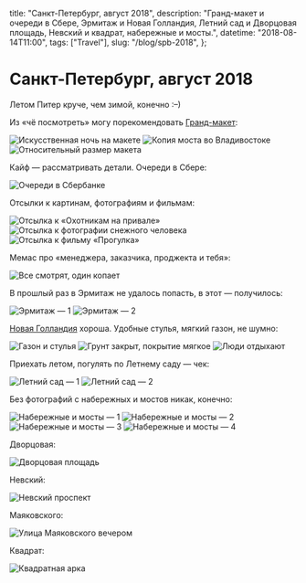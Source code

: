   title: "Санкт-Петербург, август 2018",
  description:
    "Гранд-макет и очереди в Сбере, Эрмитаж и Новая Голландия, Летний сад и Дворцовая площадь, Невский и квадрат, набережные и мосты.",
  datetime: "2018-08-14T11:00",
  tags: ["Travel"],
  slug: "/blog/spb-2018",
};

# Санкт-Петербург, август 2018

Летом Питер круче, чем зимой, конечно <nobr>:–)</nobr>

Из «чё посмотреть» могу порекомендовать [Гранд-макет](https://grandmaket.ru):

![Искусственная ночь на макете](/img/blog/spb-2018/1.jpg)
![Копия моста во Владивостоке](/img/blog/spb-2018/2.jpg)
![Относительный размер макета](/img/blog/spb-2018/3.jpg)

Кайф — рассматривать детали. Очереди в Сбере:

![Очереди в Сбербанке](/img/blog/spb-2018/4.jpg)

Отсылки к картинам, фотографиям и фильмам:

![Отсылка к «Охотникам на привале»](/img/blog/spb-2018/5.jpg)
![Отсылка к фотографии снежного человека](/img/blog/spb-2018/6.jpg)
![Отсылка к фильму «Прогулка»](/img/blog/spb-2018/7.jpg)

Мемас про «менеджера, заказчика, проджекта и тебя»:

![Все смотрят, один копает](/img/blog/spb-2018/8.jpg)

В прошлый раз в Эрмитаж не удалось попасть, в этот — получилось:

![Эрмитаж — 1](/img/blog/spb-2018/9.jpg)
![Эрмитаж — 2](/img/blog/spb-2018/10.jpg)

[Новая Голландия](http://www.newhollandsp.ru) хороша. Удобные стулья, мягкий газон, не шумно:

![Газон и стулья](/img/blog/spb-2018/13.jpg)
![Грунт закрыт, покрытие мягкое](/img/blog/spb-2018/14.jpg)
![Люди отдыхают](/img/blog/spb-2018/15.jpg)

Приехать летом, погулять по Летнему саду — чек:

![Летний сад — 1](/img/blog/spb-2018/16.jpg)
![Летний сад — 2](/img/blog/spb-2018/17.jpg)

Без фотографий с набережных и мостов никак, конечно:

![Набережные и мосты — 1](/img/blog/spb-2018/cover.jpg)
![Набережные и мосты — 2](/img/blog/spb-2018/19.jpg)
![Набережные и мосты — 3](/img/blog/spb-2018/20.jpg)
![Набережные и мосты — 4](/img/blog/spb-2018/21.jpg)

Дворцовая:

![Дворцовая площадь](/img/blog/spb-2018/22.jpg)

Невский:

![Невский проспект](/img/blog/spb-2018/23.jpg)

Маяковского:

![Улица Маяковского вечером](/img/blog/spb-2018/24.jpg)

Квадрат:

![Квадратная арка](/img/blog/spb-2018/25.jpg)
